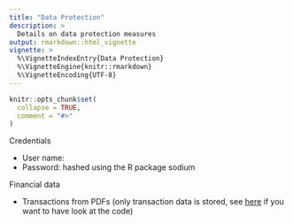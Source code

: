 ```yaml
---
title: "Data Protection"
description: >
  Details on data protection measures
output: rmarkdown::html_vignette
vignette: >
  %\VignetteIndexEntry{Data Protection}
  %\VignetteEngine{knitr::rmarkdown}
  %\VignetteEncoding{UTF-8}
---
```


```r
knitr::opts_chunk$set(
  collapse = TRUE,
  comment = "#>"
)
```

Credentials

* User name: 
* Password: hashed using the R package sodium

Financial data

* Transactions from PDFs (only transaction data is stored, see [here](https://github.com/lorenzbr/BankStatementParser) if you want to have look at the code)
